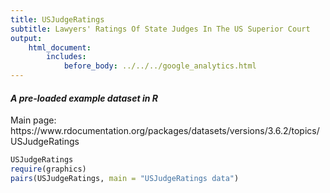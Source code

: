 ```yaml
---
title: USJudgeRatings
subtitle: Lawyers' Ratings Of State Judges In The US Superior Court
output:
    html_document:
        includes:
            before_body: ../../../google_analytics.html
---
```


#### *A pre-loaded example dataset in R*
Main page: https://www.rdocumentation.org/packages/datasets/versions/3.6.2/topics/USJudgeRatings

```r
USJudgeRatings
require(graphics)
pairs(USJudgeRatings, main = "USJudgeRatings data")
```
